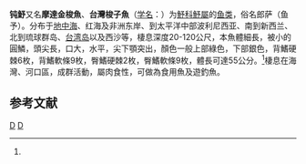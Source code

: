 {{Speciesbox
| taxon = Sphyraena obtusata
| status = NE
| status_system = IUCN3.1
| image = Sphyraena_obtusata_Day.png
| binomial_authority = Cuvier et Valenciennes, 1829<ref name='id7006'>{{cite web| url =http://www.bioinfo.cn/db05/BjdwSpecies.php?action=view&id=7006| title =钝魣| work =中国动物物种编目数据库| publisher =中国科学院微生物研究所| author =中国科学院动物研究所| accessdate =2009-04-11| deadurl =yes| archiveurl =https://web.archive.org/web/20160305095043/http://www.bioinfo.cn/db05/BjdwSpecies.php?action=view&id=7006| archivedate =2016-03-05}}</ref>
| synonyms = *''Sphyraena brachygnathos''<br /><small>Bleeker, 1855</small>
*''Sphyraena brachygnathus''<br /><small>Bleeker, 1855</small>
*''Sphyraena chinensis''<br /><small>Lacepède, 1803</small>
*''Sphyraena obtusa''<br /><small>Cuvier, 1829</small>
}}

'''钝魣'''又名'''摩達金梭魚'''、'''台灣梭子魚'''（[[学名|学名]]：{{lang|la|''Sphyraena obtusata''}}）为[[魣科|魣科]][[魣屬|魣屬]]的[[鱼类|鱼类]]，俗名郎萨（鱼予）。分布于[[地中海|地中海]]、红海及非洲东岸、到太平洋中部波利尼西亚、南到新西兰、北到琉球群岛、[[台湾岛|台湾岛]]以及西沙等，棲息深度20-120公尺，本魚體細長，被小的圓鱗，頭尖長，口大，水平，尖下顎突出，顏色一般上部綠色，下部銀色，背鰭硬棘6枚，背鰭軟條9枚，臀鰭硬棘2枚，臀鰭軟條9枚，體長可達55公分。<ref name='id7006'/>棲息在海灣、河口區，成群活動，屬肉食性，可做為食用魚及遊釣魚。

== 参考文献 ==
{{reflist}}

{{taxonbar}}

[[Category:魣屬|D]]
[[Category:1829年描述的魚類|D]]